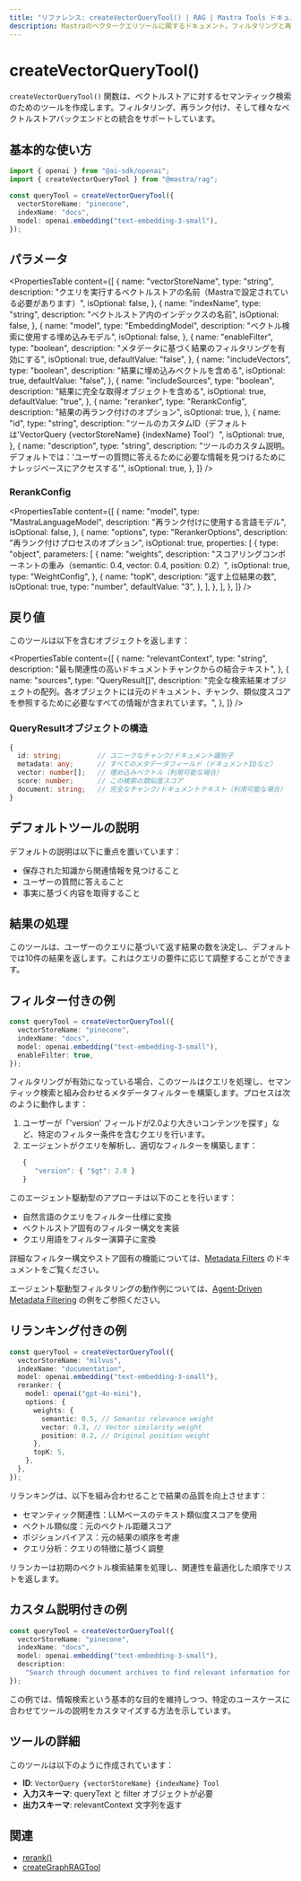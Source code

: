 ```yaml
---
title: "リファレンス: createVectorQueryTool() | RAG | Mastra Tools ドキュメント"
description: Mastraのベクタークエリツールに関するドキュメント。フィルタリングと再ランキング機能を備えたベクターストアでのセマンティック検索を容易にします。
---
```


# createVectorQueryTool()

`createVectorQueryTool()` 関数は、ベクトルストアに対するセマンティック検索のためのツールを作成します。フィルタリング、再ランク付け、そして様々なベクトルストアバックエンドとの統合をサポートしています。

## 基本的な使い方

```typescript
import { openai } from "@ai-sdk/openai";
import { createVectorQueryTool } from "@mastra/rag";

const queryTool = createVectorQueryTool({
  vectorStoreName: "pinecone",
  indexName: "docs",
  model: openai.embedding("text-embedding-3-small"),
});
```

## パラメータ

<PropertiesTable
  content={[
    {
      name: "vectorStoreName",
      type: "string",
      description:
        "クエリを実行するベクトルストアの名前（Mastraで設定されている必要があります）",
      isOptional: false,
    },
    {
      name: "indexName",
      type: "string",
      description: "ベクトルストア内のインデックスの名前",
      isOptional: false,
    },
    {
      name: "model",
      type: "EmbeddingModel",
      description: "ベクトル検索に使用する埋め込みモデル",
      isOptional: false,
    },
    {
      name: "enableFilter",
      type: "boolean",
      description: "メタデータに基づく結果のフィルタリングを有効にする",
      isOptional: true,
      defaultValue: "false",
    },
    {
      name: "includeVectors",
      type: "boolean",
      description: "結果に埋め込みベクトルを含める",
      isOptional: true,
      defaultValue: "false",
    },
    {
      name: "includeSources",
      type: "boolean",
      description: "結果に完全な取得オブジェクトを含める",
      isOptional: true,
      defaultValue: "true",
    },
    {
      name: "reranker",
      type: "RerankConfig",
      description: "結果の再ランク付けのオプション",
      isOptional: true,
    },
    {
      name: "id",
      type: "string",
      description:
        "ツールのカスタムID（デフォルトは'VectorQuery {vectorStoreName} {indexName} Tool'）",
      isOptional: true,
    },
    {
      name: "description",
      type: "string",
      description:
        "ツールのカスタム説明。デフォルトでは：'ユーザーの質問に答えるために必要な情報を見つけるためにナレッジベースにアクセスする'",
      isOptional: true,
    },
  ]}
/>

### RerankConfig

<PropertiesTable
  content={[
    {
      name: "model",
      type: "MastraLanguageModel",
      description: "再ランク付けに使用する言語モデル",
      isOptional: false,
    },
    {
      name: "options",
      type: "RerankerOptions",
      description: "再ランク付けプロセスのオプション",
      isOptional: true,
      properties: [
        {
          type: "object",
          parameters: [
            {
              name: "weights",
              description:
                "スコアリングコンポーネントの重み（semantic: 0.4, vector: 0.4, position: 0.2）",
              isOptional: true,
              type: "WeightConfig",
            },
            {
              name: "topK",
              description: "返す上位結果の数",
              isOptional: true,
              type: "number",
              defaultValue: "3",
            },
          ],
        },
      ],
    },
  ]}
/>

## 戻り値

このツールは以下を含むオブジェクトを返します：

<PropertiesTable
  content={[
    {
      name: "relevantContext",
      type: "string",
      description: "最も関連性の高いドキュメントチャンクからの結合テキスト",
    },
    {
      name: "sources",
      type: "QueryResult[]",
      description: "完全な検索結果オブジェクトの配列。各オブジェクトには元のドキュメント、チャンク、類似度スコアを参照するために必要なすべての情報が含まれています。",
    },
  ]}
/>

### QueryResultオブジェクトの構造

```typescript
{
  id: string;         // ユニークなチャンク/ドキュメント識別子
  metadata: any;      // すべてのメタデータフィールド（ドキュメントIDなど）
  vector: number[];   // 埋め込みベクトル（利用可能な場合）
  score: number;      // この検索の類似度スコア
  document: string;   // 完全なチャンク/ドキュメントテキスト（利用可能な場合）
}
```

## デフォルトツールの説明

デフォルトの説明は以下に重点を置いています：

- 保存された知識から関連情報を見つけること
- ユーザーの質問に答えること
- 事実に基づく内容を取得すること

## 結果の処理

このツールは、ユーザーのクエリに基づいて返す結果の数を決定し、デフォルトでは10件の結果を返します。これはクエリの要件に応じて調整することができます。

## フィルター付きの例

```typescript
const queryTool = createVectorQueryTool({
  vectorStoreName: "pinecone",
  indexName: "docs",
  model: openai.embedding("text-embedding-3-small"),
  enableFilter: true,
});
```

フィルタリングが有効になっている場合、このツールはクエリを処理し、セマンティック検索と組み合わせるメタデータフィルターを構築します。プロセスは次のように動作します：

1. ユーザーが「'version' フィールドが2.0より大きいコンテンツを探す」など、特定のフィルター条件を含むクエリを行います。
2. エージェントがクエリを解析し、適切なフィルターを構築します：
   ```typescript
   {
      "version": { "$gt": 2.0 }
   }
   ```

このエージェント駆動型のアプローチは以下のことを行います：

- 自然言語のクエリをフィルター仕様に変換
- ベクトルストア固有のフィルター構文を実装
- クエリ用語をフィルター演算子に変換

詳細なフィルター構文やストア固有の機能については、[Metadata Filters](../rag/metadata-filters) のドキュメントをご覧ください。

エージェント駆動型フィルタリングの動作例については、[Agent-Driven Metadata Filtering](../../../examples/rag/usage/filter-rag) の例をご参照ください。

## リランキング付きの例

```typescript
const queryTool = createVectorQueryTool({
  vectorStoreName: "milvus",
  indexName: "documentation",
  model: openai.embedding("text-embedding-3-small"),
  reranker: {
    model: openai("gpt-4o-mini"),
    options: {
      weights: {
        semantic: 0.5, // Semantic relevance weight
        vector: 0.3, // Vector similarity weight
        position: 0.2, // Original position weight
      },
      topK: 5,
    },
  },
});
```

リランキングは、以下を組み合わせることで結果の品質を向上させます：

- セマンティック関連性：LLMベースのテキスト類似度スコアを使用
- ベクトル類似度：元のベクトル距離スコア
- ポジションバイアス：元の結果の順序を考慮
- クエリ分析：クエリの特徴に基づく調整

リランカーは初期のベクトル検索結果を処理し、関連性を最適化した順序でリストを返します。

## カスタム説明付きの例

```typescript
const queryTool = createVectorQueryTool({
  vectorStoreName: "pinecone",
  indexName: "docs",
  model: openai.embedding("text-embedding-3-small"),
  description:
    "Search through document archives to find relevant information for answering questions about company policies and procedures",
});
```

この例では、情報検索という基本的な目的を維持しつつ、特定のユースケースに合わせてツールの説明をカスタマイズする方法を示しています。

## ツールの詳細

このツールは以下のように作成されています：

- **ID**: `VectorQuery {vectorStoreName} {indexName} Tool`
- **入力スキーマ**: queryText と filter オブジェクトが必要
- **出力スキーマ**: relevantContext 文字列を返す

## 関連

- [rerank()](../rag/rerank)
- [createGraphRAGTool](./graph-rag-tool)
